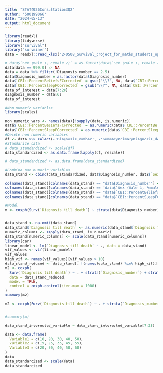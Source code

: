 ```yaml
---
title: "STAT4026Consultation3Q2"
author: '500199066'
date: "2024-05-13"
output: html_document
---
```


```r
library(readxl)
library(tidyverse)
library("survival")
library("survminer")
data = readxl::read_xlsx("240508_Survival_project_for_maths_students_opened.xlsx")
```

```r
# data$`Sex (Male 1, Female 2)` = as.factor(data$`Sex (Male 1, Female 2)`)
data[data == 999.0] <- NA
data = data %>% filter(!Diagnosis_number == 2.5)
data$Diagnosis_number = as.factor(data$Diagnosis_number)
data$`CBI::PercentBeliefsFCorrected` = gsub("\\?", NA, data$`CBI::PercentBeliefsFCorrected`)
data$`CBI::PercentSleepFCorrected` = gsub("\\?", NA, data$`CBI::PercentSleepFCorrected`)
data_of_interest = data[7:28]
diagnosis_number = data[6]
data_of_interest
```

```r
#Non numeric variables
library(scales)

non_numeric_vars <- names(data)[!sapply(data, is.numeric)]
data$`CBI::PercentBeliefsFCorrected` = as.numeric(data$`CBI::PercentBeliefsFCorrected`)
data$`CBI::PercentSleepFCorrected` = as.numeric(data$`CBI::PercentSleepFCorrected`)
#Delete non numeric variables
df <- data %>% select(-'Diagnosis_number', -'SummaryPrimaryDiagnosis_descriptor')
#Standarize data
# data_standardized <- scale(df)
data_standardized <- as.data.frame(lapply(df, rescale))

# data_standardized <- as.data.frame(data_standardized)

```

```r
#Combine non numeric variables
data_stand <- cbind(data_standardized, data$Diagnosis_number, data$`Sex (Male 1, Female 2)`, data$`CBI::PercentBeliefsFCorrected`, data$`CBI::PercentSleepFCorrected`)

colnames(data_stand)[colnames(data_stand) == "data$Diagnosis_number"] <- "Diagnosis_number"
colnames(data_stand)[colnames(data_stand) == "data$`Sex (Male 1, Female 2)`"] <- "Sex (Male 1, Female 2)"
colnames(data_stand)[colnames(data_stand) == "data$`CBI::PercentBeliefsFCorrected`"] <- "CBI::PercentBeliefsFCorrected"
colnames(data_stand)[colnames(data_stand) == "data$`CBI::PercentSleepFCorrected`"] <- "CBI::PercentSleepFCorrected"
```

```r
#Model
m <- coxph(Surv(`Diagnosis till death`) ~ strata(data$Diagnosis_number) + `Age at diagnosis` + `Sex (Male 1, Female 2)` + `Disease duration at diagnosis` + `ACEIII::ACEIIITotal`, data = data_stand, model = TRUE)


data_stand <- na.omit(data_stand)
data_stand$`Diagnosis till death` <- as.numeric(data_stand$`Diagnosis till death`)
numeric_columns <- sapply(data_stand, is.numeric)
data_stand[numeric_columns] <- scale(data_stand[numeric_columns])
library(car)
linear_model <- lm(`Diagnosis till death` ~ ., data = data_stand)
vif_values <- vif(linear_model)
vif_values
high_vif <- names(vif_values)[vif_values > 10]
data_stand_reduced <- data_stand[, !(names(data_stand) %in% high_vif)]
m2 <- coxph(
  Surv(`Diagnosis till death`) ~ . + strata(`Diagnosis_number`) + strata(`Sex (Male 1, Female 2)`) + strata(`CBI::PercentBeliefsFCorrected`) + strata(`CBI::PercentSleepFCorrected`), 
  data = data_stand_reduced, 
  model = TRUE, 
  control = coxph.control(iter.max = 1000)
)
summary(m2)

m2 <- coxph(Surv(`Diagnosis till death`) ~ . + strata(`Diagnosis_number`) + strata(`Sex (Male 1, Female 2)`) + strata(`CBI::PercentBeliefsFCorrected`) + strata(`CBI::PercentSleepFCorrected`), data = data_stand, model = TRUE)


#summary(m)
```

```r
data_stand_interested_variable = data_stand_interested_variable[7:23]
```


```r
data <- data.frame(
  Variable1 = c(10, 20, 30, 40, 50),
  Variable2 = c(15, 25, 35, 45, 55),
  Variable3 = c(20, 30, 40, 50, 60)
)
data
data_standardized <- scale(data)
data_standardized
```

